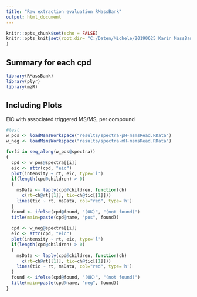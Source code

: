 ```yaml
---
title: "Raw extraction evaluation RMassBank"
output: html_document
---
```


```r
knitr::opts_chunk$set(echo = FALSE)
knitr::opts_knit$set(root.dir= "C:/Daten/Michele/20190625 Karin MassBank-QE/"
)
```

## Summary for each cpd

```r


library(RMassBank)
library(plyr)
library(mzR)

```

## Including Plots

EIC with associated triggered MS/MS, per compound
```r
#test
w_pos <- loadMsmsWorkspace("results/spectra-pH-msmsRead.RData")
w_neg <- loadMsmsWorkspace("results/spectra-mH-msmsRead.RData")

for(i in seq_along(w_pos@spectra))
{
  cpd <- w_pos@spectra[[i]]
  eic <- attr(cpd, "eic")
  plot(intensity ~ rt, eic, type='l')
  if(length(cpd@children) > 0)
  {
    msData <- laply(cpd@children, function(ch)
      c(rt=ch@rt[[1]], tic=ch@tic[[1]]))
    lines(tic ~ rt, msData, col="red", type='h')
  }
  found <- ifelse(cpd@found, "(OK)", "(not found)")
  title(main=paste(cpd@name, "pos", found))
  
  cpd <- w_neg@spectra[[i]]
  eic <- attr(cpd, "eic")
  plot(intensity ~ rt, eic, type='l')
  if(length(cpd@children) > 0)
  {
    msData <- laply(cpd@children, function(ch)
      c(rt=ch@rt[[1]], tic=ch@tic[[1]]))
    lines(tic ~ rt, msData, col="red", type='h')
  }
  found <- ifelse(cpd@found, "(OK)", "(not found)")
  title(main=paste(cpd@name, "neg", found))
}

```

